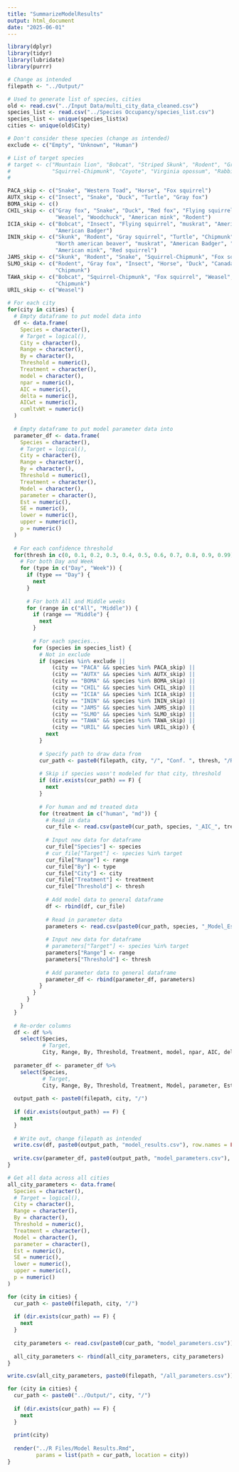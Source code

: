 ```yaml
---
title: "SummarizeModelResults"
output: html_document
date: "2025-06-01"
---
```


```r

library(dplyr)
library(tidyr)
library(lubridate)
library(purrr)

```

```r

# Change as intended
filepath <- "../Output/"

# Used to generate list of species, cities
old <- read.csv("../Input Data/multi_city_data_cleaned.csv")
species_list <- read.csv("../Species Occupancy/species_list.csv")
species_list <- unique(species_list$x)
cities <- unique(old$City)

# Don't consider these species (change as intended)
exclude <- c("Empty", "Unknown", "Human")

# List of target species
# target <- c("Mountain lion", "Bobcat", "Striped Skunk", "Rodent", "Gray fox", 
#             "Squirrel-Chipmunk", "Coyote", "Virginia opossum", "Rabbit", "Mule deer",
#  

```

```r

PACA_skip <- c("Snake", "Western Toad", "Horse", "Fox squirrel")
AUTX_skip <- c("Insect", "Snake", "Duck", "Turtle", "Gray fox")
BOMA_skip <- c()
CHIL_skip <- c("Gray fox", "Snake", "Duck", "Red fox", "Flying squirrel", "North american beaver", 
               "Weasel", "Woodchuck", "American mink", "Rodent")
ICIA_skip <- c("Bobcat", "Insect", "Flying squirrel", "muskrat", "American mink", 
               "American Badger")
ININ_skip <- c("Skunk", "Rodent", "Gray squirrel", "Turtle", "Chipmunk", 
               "North american beaver", "muskrat", "American Badger", "Red fox", 
               "American mink", "Red squirrel")
JAMS_skip <- c("Skunk", "Rodent", "Snake", "Squirrel-Chipmunk", "Fox squirrel")
SLMO_skip <- c("Rodent", "Gray fox", "Insect", "Horse", "Duck", "Canada Goose", 
               "Chipmunk")
TAWA_skip <- c("Bobcat", "Squirrel-Chipmunk", "Fox squirrel", "Weasel", "Gray squirrel", "Mountain Beaver", 
               "Chipmunk")
URIL_skip <- c("Weasel")

```

```r

# For each city
for(city in cities) {
  # Empty dataframe to put model data into
  df <- data.frame(
    Species = character(),
    # Target = logical(),
    City = character(),
    Range = character(),
    By = character(),
    Threshold = numeric(),
    Treatment = character(),
    model = character(),
    npar = numeric(),
    AIC = numeric(),
    delta = numeric(),
    AICwt = numeric(),
    cumltvWt = numeric()
  )
  
  # Empty dataframe to put model parameter data into
  parameter_df <- data.frame(
    Species = character(),
    # Target = logical(),
    City = character(),
    Range = character(),
    By = character(),
    Threshold = numeric(),
    Treatment = character(),
    Model = character(),
    parameter = character(),
    Est = numeric(),
    SE = numeric(),
    lower = numeric(),
    upper = numeric(),
    p = numeric()
  )
  
  # For each confidence threshold
  for(thresh in c(0, 0.1, 0.2, 0.3, 0.4, 0.5, 0.6, 0.7, 0.8, 0.9, 0.99)) {
    # For both Day and Week
    for (type in c("Day", "Week")) {
      if (type == "Day") {
        next
      }
      
      # For both All and Middle weeks
      for (range in c("All", "Middle")) {
        if (range == "Middle") {
          next
        }
  
        # For each species...
        for (species in species_list) {
          # Not in exclude
          if (species %in% exclude ||
              (city == "PACA" && species %in% PACA_skip) ||
              (city == "AUTX" && species %in% AUTX_skip) ||
              (city == "BOMA" && species %in% BOMA_skip) ||
              (city == "CHIL" && species %in% CHIL_skip) ||
              (city == "ICIA" && species %in% ICIA_skip) ||
              (city == "ININ" && species %in% ININ_skip) ||
              (city == "JAMS" && species %in% JAMS_skip) ||
              (city == "SLMO" && species %in% SLMO_skip) ||
              (city == "TAWA" && species %in% TAWA_skip) ||
              (city == "URIL" && species %in% URIL_skip)) {
            next
          }
          
          # Specify path to draw data from
          cur_path <- paste0(filepath, city, "/", "Conf. ", thresh, "/Results - ", species, "/")
          
          # Skip if species wasn't modeled for that city, threshold
          if (dir.exists(cur_path) == F) {
            next
          }
          
          # For human and md treated data
          for (treatment in c("human", "md")) {
            # Read in data
            cur_file <- read.csv(paste0(cur_path, species, "_AIC_", treatment, ".csv"))
            
            # Input new data for dataframe
            cur_file["Species"] <- species
            # cur_file["Target"] <- species %in% target
            cur_file["Range"] <- range
            cur_file["By"] <- type
            cur_file["City"] <- city
            cur_file["Treatment"] <- treatment
            cur_file["Threshold"] <- thresh
            
            # Add model data to general dataframe
            df <- rbind(df, cur_file)
            
            # Read in parameter data
            parameters <- read.csv(paste0(cur_path, species, "_Model_Estimates_", treatment, ".csv"))
            
            # Input new data for dataframe
            # parameters["Target"] <- species %in% target
            parameters["Range"] <- range
            parameters["Threshold"] <- thresh
            
            # Add parameter data to general dataframe
            parameter_df <- rbind(parameter_df, parameters)
          }
        }
      }
    }
  }
  
  # Re-order columns
  df <- df %>%
    select(Species, 
           # Target, 
           City, Range, By, Threshold, Treatment, model, npar, AIC, delta, AICwt, cumltvWt)
  
  parameter_df <- parameter_df %>%
    select(Species, 
           # Target, 
           City, Range, By, Threshold, Treatment, Model, parameter, Est, SE, lower, upper, p)
  
  output_path <- paste0(filepath, city, "/")
  
  if (dir.exists(output_path) == F) {
    next
  }
  
  # Write out, change filepath as intended
  write.csv(df, paste0(output_path, "model_results.csv"), row.names = FALSE)
  
  write.csv(parameter_df, paste0(output_path, "model_parameters.csv"), row.names = FALSE)
}

```

```r

# Get all data across all cities
all_city_parameters <- data.frame(
  Species = character(),
  # Target = logical(),
  City = character(),
  Range = character(),
  By = character(),
  Threshold = numeric(),
  Treatment = character(),
  Model = character(),
  parameter = character(),
  Est = numeric(),
  SE = numeric(),
  lower = numeric(),
  upper = numeric(),
  p = numeric()
)

for (city in cities) {
  cur_path <- paste0(filepath, city, "/")
  
  if (dir.exists(cur_path) == F) {
    next
  }
  
  city_parameters <- read.csv(paste0(cur_path, "model_parameters.csv"))
  
  all_city_parameters <- rbind(all_city_parameters, city_parameters)
}

write.csv(all_city_parameters, paste0(filepath, "/all_parameters.csv"))

```

```r

for (city in cities) {
  cur_path <- paste0("../Output/", city, "/")
  
  if (dir.exists(cur_path) == F) {
    next
  }
  
  print(city)
  
  render("../R Files/Model Results.Rmd",
         params = list(path = cur_path, location = city))
}

```


